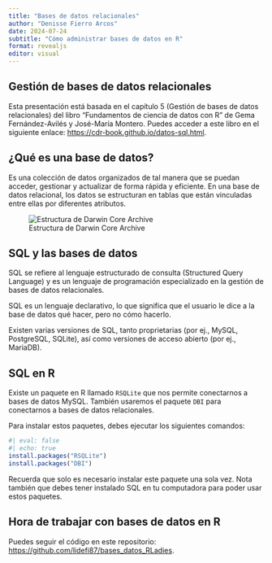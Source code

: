 ```yaml
---
title: "Bases de datos relacionales"
author: "Denisse Fierro Arcos"
date: 2024-07-24
subtitle: "Cómo administrar bases de datos en R"
format: revealjs
editor: visual
---
```


## Gestión de bases de datos relacionales

Esta presentación está basada en el capítulo 5 (Gestión de bases de datos relacionales) del libro "Fundamentos de ciencia de datos con R" de Gema Fernández-Avilés y José-María Montero. Puedes acceder a este libro en el siguiente enlace: <https://cdr-book.github.io/datos-sql.html>.

## ¿Qué es una base de datos?

Es una colección de datos organizados de tal manera que se puedan acceder, gestionar y actualizar de forma rápida y eficiente. En una base de datos relacional, los datos se estructuran en tablas que están vinculadas entre ellas por diferentes atributos.

![Estructura de Darwin Core Archive](dwca.png)

## SQL y las bases de datos

SQL se refiere al lenguaje estructurado de consulta (Structured Query Language) y es un lenguaje de programación especializado en la gestión de bases de datos relacionales.

SQL es un lenguaje declarativo, lo que significa que el usuario le dice a la base de datos qué hacer, pero no cómo hacerlo.

Existen varias versiones de SQL, tanto proprietarias (por ej., MySQL, PostgreSQL, SQLite), así como versiones de acceso abierto (por ej., MariaDB).

## SQL en R

Existe un paquete en R llamado `RSQLite` que nos permite conectarnos a bases de datos MySQL. También usaremos el paquete `DBI` para conectarnos a bases de datos relacionales.

Para instalar estos paquetes, debes ejecutar los siguientes comandos:

```r
#| eval: false
#| echo: true
install.packages("RSQLite")
install.packages("DBI")
```

Recuerda que solo es necesario instalar este paquete una sola vez. Nota también que debes tener instalado SQL en tu computadora para poder usar estos paquetes.

## Hora de trabajar con bases de datos en R

Puedes seguir el código en este repositorio: <https://github.com/lidefi87/bases_datos_RLadies>.
